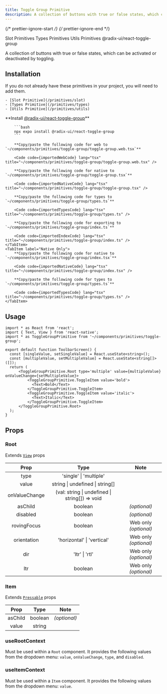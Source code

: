 ```yaml
---
title: Toggle Group Primitive
description: A collection of buttons with true or false states, which can be activated or deactivated by toggling.
---
```


{/* prettier-ignore-start */}
{/* prettier-ignore-end */}


<LinkButton href="/primitives/slot">
  Slot Primitives
</LinkButton>
<LinkButton href="/primitives/types">
  Types Primitives
</LinkButton>
<LinkButton href="/primitives/utils">
  Utils Primitives
</LinkButton>
<LinkButton target='_blank' href='https://www.radix-ui.com/primitives/docs/components/toggle-group'>
  @radix-ui/react-toggle-group
</LinkButton>

<br />

A collection of buttons with true or false states, which can be activated or deactivated by toggling.

## Installation
<Aside title="Uses shared primitives">
    If you do not already have these primitives in your project, you will need to add them.

    - [Slot Primitive](/primitives/slot)
    - [Types Primitive](/primitives/types)
    - [Utils Primitive](/primitives/utils)

</Aside>

<Tabs>
    <TabItem label="Universal">
        **Install <a target="_blank" href="https://www.radix-ui.com/primitives/docs/components/toggle-group">@radix-ui/react-toggle-group</a>**

        ```bash
        npx expo install @radix-ui/react-toggle-group
        ```

        **Copy/paste the following code for web to  `~/components/primitives/toggle-group/toggle-group.web.tsx`**

        <Code code={importedWebCode} lang="tsx" title="~/components/primitives/toggle-group/toggle-group.web.tsx" />

        **Copy/paste the following code for native to  `~/components/primitives/toggle-group/toggle-group.tsx`**

        <Code code={importedNativeCode} lang="tsx" title="~/components/primitives/toggle-group/toggle-group.tsx" />

        **Copy/paste the following code for types to  `~/components/primitives/toggle-group/types.ts`**

        <Code code={importedTypesCode} lang="tsx" title="~/components/primitives/toggle-group/types.ts" />

        **Copy/paste the following code for exporting to  `~/components/primitives/toggle-group/index.ts`**

        <Code code={importedIndexCode} lang="tsx" title="~/components/primitives/toggle-group/index.ts" />
    </TabItem>
    <TabItem label="Native Only">
        **Copy/paste the following code for native to  `~/components/primitives/toggle-group/index.tsx`**

        <Code code={importedNativeCode} lang="tsx" title="~/components/primitives/toggle-group/index.tsx" />

        **Copy/paste the following code for types to  `~/components/primitives/toggle-group/types.ts`**

        <Code code={importedTypesCode} lang="tsx" title="~/components/primitives/toggle-group/types.ts" />
    </TabItem>
</Tabs>

## Usage

```tsx
import * as React from 'react';
import { Text, View } from 'react-native';
import * as ToggleGroupPrimitive from '~/components/primitives/toggle-group';

export default function ToolbarScreen() {
  const [singleValue, setSingleValue] = React.useState<string>();
  const [multipleValue, setMultipleValue] = React.useState<string[]>([]);
  return (
      <ToggleGroupPrimitive.Root type='multiple' value={multipleValue} onValueChange={setMultipleValue}>
          <ToggleGroupPrimitive.ToggleItem value='bold'>
            <Text>Bold</Text>
          </ToggleGroupPrimitive.ToggleItem>
          <ToggleGroupPrimitive.ToggleItem value='italic'>
            <Text>Italic</Text>
          </ToggleGroupPrimitive.ToggleItem>
      </ToggleGroupPrimitive.Root>
  );
}
```

## Props

### Root

Extends [`View`](https://reactnative.dev/docs/view#props) props

|   Prop   |  Type   |     Note     |
| :------: | :-----: | :----------: |
| type  | 'single' \| 'multiple' | |
| value  | string \| undefined \| string[] | |
| onValueChange  | (val: string \| undefined \| string[]) => void | |
| asChild  | boolean | _(optional)_ |
| disabled  | boolean | _(optional)_ |
| rovingFocus  | boolean | Web only _(optional)_ |
| orientation  | 'horizontal' \| 'vertical' | Web only _(optional)_ |
| dir  | 'ltr' \| 'rtl' | Web only _(optional)_ |
| ltr  | boolean | Web only _(optional)_ |

### Item

Extends [`Pressable`](https://reactnative.dev/docs/pressable#props) props

|    Prop    |        Type        |     Note     |
| :--------: | :----------------: | :----------: |
|  asChild   |      boolean       | _(optional)_ |
| value | string |  |

### useRootContext

Must be used within a `Root` component. It provides the following values from the dropdown menu: `value`, `onValueChange`, `type`, and `disabled`.

### useItemContext

Must be used within a `Item` component. It provides the following values from the dropdown menu: `value`.